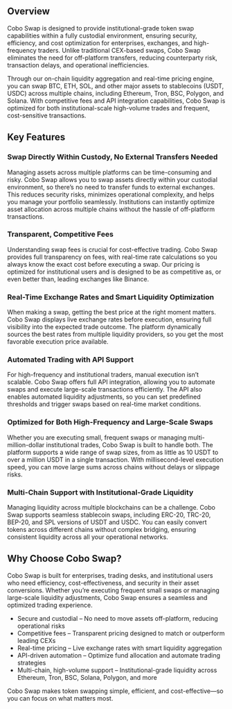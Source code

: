 
## Overview  
Cobo Swap is designed to provide institutional-grade token swap capabilities within a fully custodial environment, ensuring security, efficiency, and cost optimization for enterprises, exchanges, and high-frequency traders. Unlike traditional CEX-based swaps, Cobo Swap eliminates the need for off-platform transfers, reducing counterparty risk, transaction delays, and operational inefficiencies.  

Through our on-chain liquidity aggregation and real-time pricing engine, you can swap BTC, ETH, SOL, and other major assets to stablecoins (USDT, USDC) across multiple chains, including Ethereum, Tron, BSC, Polygon, and Solana. With competitive fees and API integration capabilities, Cobo Swap is optimized for both institutional-scale high-volume trades and frequent, cost-sensitive transactions.  


## Key Features  

### Swap Directly Within Custody, No External Transfers Needed  
Managing assets across multiple platforms can be time-consuming and risky. Cobo Swap allows you to swap assets directly within your custodial environment, so there’s no need to transfer funds to external exchanges. This reduces security risks, minimizes operational complexity, and helps you manage your portfolio seamlessly. Institutions can instantly optimize asset allocation across multiple chains without the hassle of off-platform transactions.  

### Transparent, Competitive Fees  
Understanding swap fees is crucial for cost-effective trading. Cobo Swap provides full transparency on fees, with real-time rate calculations so you always know the exact cost before executing a swap. Our pricing is optimized for institutional users and is designed to be as competitive as, or even better than, leading exchanges like Binance.  

### Real-Time Exchange Rates and Smart Liquidity Optimization  
When making a swap, getting the best price at the right moment matters. Cobo Swap displays live exchange rates before execution, ensuring full visibility into the expected trade outcome. The platform dynamically sources the best rates from multiple liquidity providers, so you get the most favorable execution price available.  

### Automated Trading with API Support  
For high-frequency and institutional traders, manual execution isn’t scalable. Cobo Swap offers full API integration, allowing you to automate swaps and execute large-scale transactions efficiently. The API also enables automated liquidity adjustments, so you can set predefined thresholds and trigger swaps based on real-time market conditions.  

### Optimized for Both High-Frequency and Large-Scale Swaps  
Whether you are executing small, frequent swaps or managing multi-million-dollar institutional trades, Cobo Swap is built to handle both. The platform supports a wide range of swap sizes, from as little as 10 USDT to over a million USDT in a single transaction. With millisecond-level execution speed, you can move large sums across chains without delays or slippage risks.  

### Multi-Chain Support with Institutional-Grade Liquidity  
Managing liquidity across multiple blockchains can be a challenge. Cobo Swap supports seamless stablecoin swaps, including ERC-20, TRC-20, BEP-20, and SPL versions of USDT and USDC. You can easily convert tokens across different chains without complex bridging, ensuring consistent liquidity across all your operational networks.  

## Why Choose Cobo Swap?  
Cobo Swap is built for enterprises, trading desks, and institutional users who need efficiency, cost-effectiveness, and security in their asset conversions. Whether you’re executing frequent small swaps or managing large-scale liquidity adjustments, Cobo Swap ensures a seamless and optimized trading experience.  

- Secure and custodial – No need to move assets off-platform, reducing operational risks  
- Competitive fees – Transparent pricing designed to match or outperform leading CEXs  
- Real-time pricing – Live exchange rates with smart liquidity aggregation  
- API-driven automation – Optimize fund allocation and automate trading strategies  
- Multi-chain, high-volume support – Institutional-grade liquidity across Ethereum, Tron, BSC, Solana, Polygon, and more  

Cobo Swap makes token swapping simple, efficient, and cost-effective—so you can focus on what matters most.